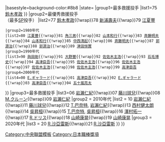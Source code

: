 {{Navbox
|name  = 中央聯盟最多救援投手
|title = [[中央聯盟]]{{#if:{{{1|}}}|{{{1|}}}|最多救援投手}}
|basestyle=background-color:#8b8
|state=
|group1=最多救援投手
|list1={{Navbox|child
 |group1=1970年代
 |list1={{nowrap begin}}74 [[星野仙一]]{{!wrap}}75 [[鈴木孝政]]{{nowrap end}}
}}
|group2=最優秀救援投手<br />（最多[[救援點|SP]]投手）
|list2={{Navbox|child
 |group1=1970年代
 |list1={{nowrap begin}}76 [[鈴木孝政]]{{!wrap}}77 [[鈴木孝政]]{{!wrap}}78 [[新浦壽夫|新浦壽夫]]{{!wrap}}79 [[江夏豐]]{{nowrap end}}
 |group2=1980年代
 |list2={{nowrap begin}}80 [[江夏豐]]{{!wrap}}81 [[角盈男|角三男]]{{!wrap}}82 [[山本和行]]{{!wrap}}83 [[齊藤明雄|斉藤明夫]]{{!wrap}}84 [[山本和行]]{{!wrap}}85 [[中西清起]]{{!wrap}}86 [[齊藤明雄|斉藤明夫]]{{!wrap}}87 [[郭源治]]{{!wrap}}88 [[郭源治]]{{!wrap}}89 [[津田恒實]]{{nowrap end}}
 |group3=1990年代
 |list3={{nowrap begin}}90 [[與田剛]]{{!wrap}}91 [[大野豐]]{{!wrap}}92 [[佐佐木主浩]]{{!wrap}}93 [[石毛博史]]{{!wrap}}94 [[高津臣吾]]{{!wrap}}95 [[佐佐木主浩]]{{!wrap}}96 [[佐佐木主浩]]{{!wrap}}97 [[佐佐木主浩]]{{!wrap}}98 [[佐佐木主浩]]{{!wrap}}99 [[高津臣吾]]{{nowrap end}}
 |group4=2000年代
 |list4={{nowrap begin}}00 [[エディ・ギャラード|E.ギャラード]]{{!wrap}}01 [[高津臣吾]]{{!wrap}}02 [[エディ・ギャラード|E.ギャラード]]{{!wrap}}03 [[高津臣吾]]{{!wrap}}04 [[五十嵐亮太]]{{nowrap end}}
}}
|group3=最多救援投手
|list3={{Navbox|child
 |group1=2000年代
 |list1={{nowrap begin}}05 [[岩瀨仁紀]]{{!wrap}}06 [[岩瀨仁紀]]{{!wrap}}07 [[藤川球兒]]{{!wrap}}08 [[マーク・クルーン|M.クルーン]]{{!wrap}}09 [[岩瀨仁紀]]{{nowrap end}}
|group2 = 2010年代
|list2 = {{nowrap begin}}10 [[岩瀨仁紀]]{{!wrap}}11 [[藤川球兒]]{{!wrap}}12 [[湯尼·巴奈特|T.巴奈特]], [[岩瀨仁紀]]{{!wrap}}13 [[西村健太朗]]{{!wrap}}14 [[吳昇桓]]{{!wrap}}15 [[湯尼·巴奈特|T.巴奈特]], [[吳昇桓]]{{!wrap}}16 [[澤村拓一]]{{!wrap}}17 [[Rafael Dolis|R.ドリス]]{{!wrap}}18 [[山崎康晃]]{{!wrap}}19 [[山崎康晃]]{{nowrap end}}
|group3 = 2020年代
|list3 = {{nowrap begin}}20 [[羅伯特·沙亞雷斯|R.沙亞雷斯]]{{!wrap}}21 [[羅伯特·沙亞雷斯|R.沙亞雷斯]]{{nowrap end}}
}}
}}
<noinclude>
[[Category:中央聯盟模板]]
[[Category:日本職棒獎項]]
</noinclude>